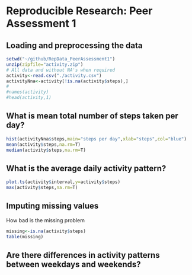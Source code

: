 # Reproducible Research: Peer Assessment 1


## Loading and preprocessing the data
```r
setwd("~/github/RepData_PeerAssessment1")
unzip(zipfile="activity.zip")
# All data and without NA's when required
activity<-read.csv("./activity.csv")
activityNna<-activity[!is.na(activity$steps),]
# 
#names(activity)
#head(activity,1)
```

## What is mean total number of steps taken per day?
```r
hist(activityNna$steps,main="steps per day",xlab="steps",col="blue")
mean(activity$steps,na.rm=T)
median(activity$steps,na.rm=T)
```


## What is the average daily activity pattern?
```r
plot.ts(activity$interval,y=activity$steps)
max(activity$steps,na.rm=T)
```


## Imputing missing values
How bad is the missing problem
```r
missing<-is.na(activity$steps)
table(missing)

```

## Are there differences in activity patterns between weekdays and weekends?
